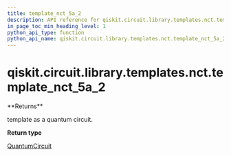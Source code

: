 ```yaml
---
title: template_nct_5a_2
description: API reference for qiskit.circuit.library.templates.nct.template_nct_5a_2
in_page_toc_min_heading_level: 1
python_api_type: function
python_api_name: qiskit.circuit.library.templates.nct.template_nct_5a_2
---
```


# qiskit.circuit.library.templates.nct.template\_nct\_5a\_2

<Function id="qiskit.circuit.library.templates.nct.template_nct_5a_2" isDedicatedPage={true} github="https://github.com/qiskit/qiskit/tree/stable/0.18/qiskit/circuit/library/templates/nct/template_nct_5a_2.py" signature="template_nct_5a_2()">
  **Returns**

  template as a quantum circuit.

  **Return type**

  [QuantumCircuit](qiskit.circuit.QuantumCircuit "qiskit.circuit.QuantumCircuit")
</Function>

